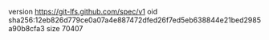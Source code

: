 version https://git-lfs.github.com/spec/v1
oid sha256:12eb826d779ce0a07a4e887472dfed26f7ed5eb638844e21bed2985a90b8cfa3
size 70407
